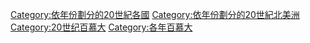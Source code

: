 [[Category:依年份劃分的20世紀各國|Category:依年份劃分的20世紀各國]]
[[Category:依年份劃分的20世紀北美洲|Category:依年份劃分的20世紀北美洲]]
[[Category:20世纪百慕大|Category:20世纪百慕大]]
[[Category:各年百慕大|Category:各年百慕大]]